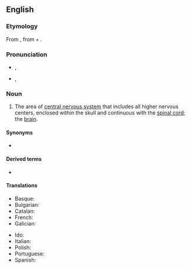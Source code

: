 ==English==
{{wikipedia}}

===Etymology===
{{confix|en|encephalo|on}} From {{etyl|grc|en}} {{m|grc|ἐγκέφαλος||within the head}}, from {{m|grc|ἐν||in}} + {{m|grc|κεφαλή||head}}.

===Pronunciation===
* {{IPA|en|/ɛnˈsɛfələn/|/ɛnˈsɛfəlɒn/}}, {{IPAchar|[ɛnˈsɛfəln̩]|[ɛnˈsɛfəlɔn]}}
* {{a|US}}{{IPA|en|/ɪnˈsɛfəlɪn/|/ɪnˈsɛfəlɑn/}}‚ {{IPAchar|[ɪnˈsɛfəɫn̩]|[ɪnˈsɛfəɫɑn]}}

===Noun===
{{en-noun|s|encephala}}

# {{lb|en|neuroanatomy}} The area of [[central nervous system]] that includes all higher nervous centers, enclosed within the skull and continuous with the [[spinal cord]]; the [[brain]].

====Synonyms====
* {{l|en|brain}}

====Derived terms====
* {{l|en|encephalic}}

====Translations====
{{trans-top|brain}}
* Basque: {{t|eu|entzefalo}}
* Bulgarian: {{t+|bg|мозък|m}}
* Catalan: {{t+|ca|encèfal|m}}
* French: {{t+|fr|encéphale|m}}
* Galician: {{t+|gl|encéfalo}}
{{trans-mid}}
* Ido: {{t+|io|encefalo}}
* Italian: {{t+|it|encefalo|m}}
* Polish: {{t|pl|mózgowie|n}}
* Portuguese: {{t+|pt|encéfalo|m}}
* Spanish: {{t+|es|encéfalo|m}}
{{trans-bottom}}